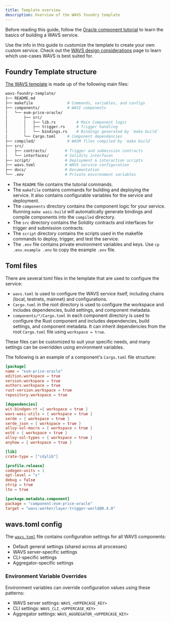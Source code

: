 ```yaml
---
title: Template overview
description: Overview of the WAVS foundry template
---
```

<!--docsignore
docsignore-->

<Callout title="Follow the tutorial" type="info">

Before reading this guide, follow the [Oracle component tutorial](/tutorial/1-overview) to learn the basics of building a WAVS service.

</Callout>

Use the info in this guide to customize the template to create your own custom service. Check out the [WAVS design considerations](/design) page to learn which use-cases WAVS is best suited for.

## Foundry Template structure

[The WAVS template](https://github.com/Lay3rLabs/wavs-foundry-template) is made up of the following main files:

```bash
wavs-foundry-template/
├── README.md
├── makefile               # Commands, variables, and configs
├── components/            # WASI components
│   └── evm-price-oracle/
│       ├── src/
│       │   ├── lib.rs         # Main Component logic
│       │   ├── trigger.rs     # Trigger handling
│       │   └── bindings.rs    # Bindings generated by `make build`
│       └── Cargo.toml     # Component dependencies
├── compiled/              # WASM files compiled by `make build`
├── src/
│   ├── contracts/        # Trigger and submission contracts
│   └── interfaces/       # Solidity interfaces
├── script/               # Deployment & interaction scripts
├── wavs.toml             # WAVS service configuration
├── docs/                 # Documentation
└── .env                  # Private environment variables
```

- The `README` file contains the tutorial commands.
- The `makefile` contains commands for building and deploying the service. It also contains configurable variables for the service and deployment.
- The `components` directory contains the component logic for your service. Running `make wasi-build` will automatically generate bindings and compile components into the `compiled` directory.
- The `src` directory contains the Solidity contracts and interfaces for trigger and submission contracts.
- The `script` directory contains the scripts used in the makefile commands to deploy, trigger, and test the service.
- The `.env` file contains private environment variables and keys. Use `cp .env.example .env` to copy the example `.env` file.


## Toml files

There are several toml files in the template that are used to configure the service:

- `wavs.toml` is used to configure the WAVS service itself, including chains (local, testnets, mainnet) and configurations.
- `Cargo.toml` in the root directory is used to configure the workspace and includes dependencies, build settings, and component metadata.
- `components/*/Cargo.toml` in each component directory is used to configure the Rust component and includes dependencies, build settings, and component metadata. It can inherit dependencies from the root `Cargo.toml` file using `workspace = true`.

These files can be customized to suit your specific needs, and many settings can be overridden using environment variables.

The following is an example of a component's `Cargo.toml` file structure:

```toml
[package]
name = "evm-price-oracle"
edition.workspace = true
version.workspace = true
authors.workspace = true
rust-version.workspace = true
repository.workspace = true

[dependencies]
wit-bindgen-rt ={ workspace = true }
wavs-wasi-utils = { workspace = true }
serde = { workspace = true }
serde_json = { workspace = true }
alloy-sol-macro = { workspace = true }
wstd = { workspace = true }
alloy-sol-types = { workspace = true }
anyhow = { workspace = true }

[lib]
crate-type = ["cdylib"]

[profile.release]
codegen-units = 1
opt-level = "s"
debug = false
strip = true
lto = true

[package.metadata.component]
package = "component:evm-price-oracle"
target = "wavs:worker/layer-trigger-world@0.4.0"

```

## wavs.toml config

The [`wavs.toml`](https://github.com/Lay3rLabs/wavs-foundry-template/blob/main/wavs.toml) file contains configuration settings for all WAVS components:
- Default general settings (shared across all processes)
- WAVS server-specific settings
- CLI-specific settings
- Aggregator-specific settings

### Environment Variable Overrides

Environment variables can override configuration values using these patterns:
- WAVS server settings: `WAVS_<UPPERCASE_KEY>`
- CLI settings: `WAVS_CLI_<UPPERCASE_KEY>`
- Aggregator settings: `WAVS_AGGREGATOR_<UPPERCASE_KEY>`
